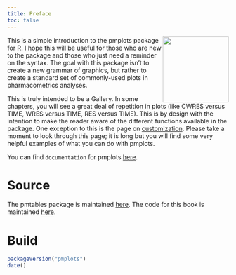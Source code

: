 ```yaml
---
title: Preface
toc: false
---
```


<img src=pmp-hex.png align=right width=150px></img>This is a simple 
introduction to the pmplots package for R. I hope this will be useful for 
those who are new to the package and those who just need a  reminder on the 
syntax. The goal with this package isn't to create a new grammar of graphics, 
but rather to create a standard set of commonly-used plots in pharmacometrics 
analyses. 

This is truly intended to be a Gallery. In some chapters, you will see a great 
deal of repetition in plots (like CWRES versus TIME, WRES versus TIME, 
RES versus TIME). This is by design with the intention to make the reader aware
of the different functions available in the package. One exception to this 
is the page on [customization](custom.html). Please take a moment to look through 
this page; it is long but you will find some very helpful examples of what 
you can do with pmplots.


You can find `documentation` for pmplots [here](https://metrumresearchgroup.github.io/pmplots/).


# Source {.unnumbered}

The pmtables package is maintained [here](https://github.com/metrumresearchgroup/pmplots).
The code for this book is maintained [here](https://github.com/metrumresearchgroup/pmp-book).

# Build {.unnumbered}

```r
packageVersion("pmplots")
date()
```
